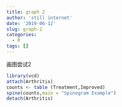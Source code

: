 ```yaml
---
title: graph 2
author: 'still internet'
date: '2019-06-12'
slug: graph-2
categories:
  - R
tags: []
---
```

画图尝试2
```r
library(vcd)
attach(Arthritis)
counts <- table (Treatment,Improved)
spine(counts,main = "Spinogram Example")
detach(Arthritis)

```


